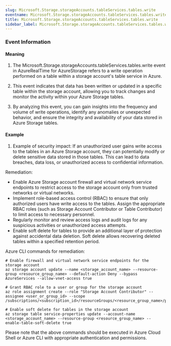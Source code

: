 ```yaml
--- 
slug: Microsoft.Storage.storageAccounts.tableServices.tables.write
eventname: Microsoft.Storage.storageAccounts.tableServices.tables.write
title: Microsoft.Storage.storageAccounts.tableServices.tables.write
sidebar_label: Microsoft.Storage.storageAccounts.tableServices.tables.write
---
```

                       
### Event Information

#### Meaning

1. The Microsoft.Storage.storageAccounts.tableServices.tables.write event in AzureRealTime for AzureStorage refers to a write operation performed on a table within a storage account's table service in Azure.

2. This event indicates that data has been written or updated in a specific table within the storage account, allowing you to track changes and monitor the activity within your Azure Storage tables.

3. By analyzing this event, you can gain insights into the frequency and volume of write operations, identify any anomalies or unexpected behavior, and ensure the integrity and availability of your data stored in Azure Storage tables.

#### Example

1. Example of security impact: If an unauthorized user gains write access to the tables in an Azure Storage account, they can potentially modify or delete sensitive data stored in those tables. This can lead to data breaches, data loss, or unauthorized access to confidential information.

Remediation:
- Enable Azure Storage account firewall and virtual network service endpoints to restrict access to the storage account only from trusted networks or virtual networks.
- Implement role-based access control (RBAC) to ensure that only authorized users have write access to the tables. Assign the appropriate RBAC roles (such as Storage Account Contributor or Table Contributor) to limit access to necessary personnel.
- Regularly monitor and review access logs and audit logs for any suspicious activities or unauthorized access attempts.
- Enable soft delete for tables to provide an additional layer of protection against accidental data deletion. Soft delete allows recovering deleted tables within a specified retention period.

Azure CLI commands for remediation:
```
# Enable firewall and virtual network service endpoints for the storage account
az storage account update --name <storage_account_name> --resource-group <resource_group_name> --default-action Deny --bypass AzureServices --allow-vnet-access true

# Grant RBAC role to a user or group for the storage account
az role assignment create --role "Storage Account Contributor" --assignee <user_or_group_id> --scope /subscriptions/<subscription_id>/resourceGroups/<resource_group_name>/providers/Microsoft.Storage/storageAccounts/<storage_account_name>

# Enable soft delete for tables in the storage account
az storage table service-properties update --account-name <storage_account_name> --resource-group <resource_group_name> --enable-table-soft-delete true
```

Please note that the above commands should be executed in Azure Cloud Shell or Azure CLI with appropriate authentication and permissions.


 